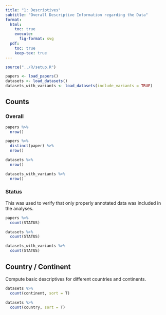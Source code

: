 ```yaml
---
title: "1: Descriptives"
subtitle: "Overall Descriptive Information regarding the Data"
format:
  html:
    toc: true
    execute:
      fig-format: svg
  pdf:
    toc: true
    keep-tex: true
---
```


```r
source("../R/setup.R")
```

```r
papers <- load_papers()
datasets <- load_datasets()
datasets_with_variants <- load_datasets(include_variants = TRUE)
```

## Counts

### Overall

```r
papers %>% 
  nrow()
```

```r
papers %>% 
  distinct(paper) %>%
  nrow()
```


```r
datasets %>% 
  nrow()
```

```r
datasets_with_variants %>% 
  nrow()
```

### Status

This was used to verify that only properly annotated data was included in the analyses.

```r
papers %>% 
  count(STATUS)
```

```r
datasets %>% 
  count(STATUS)
```

```r
datasets_with_variants %>% 
  count(STATUS)
```
## Country / Continent

Compute basic descriptives for different countries and continents.

```r
datasets %>%
  count(continent, sort = T)
```
```r
datasets %>%
  count(country, sort = T)
```

